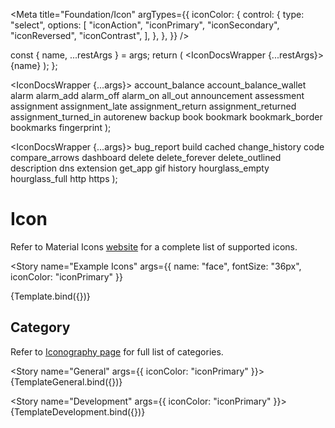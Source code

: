 
<Meta
  title="Foundation/Icon"
  argTypes={{
    iconColor: {
      control: {
        type: "select",
        options: [
          "iconAction",
          "iconPrimary",
          "iconSecondary",
          "iconReversed",
          "iconContrast",
        ],
      },
    },
  }}
/>

  const { name, ...restArgs } = args;
  return (
    <IconDocsWrapper {...restArgs}>
      <Icon>{name}</Icon>
    </IconDocsWrapper>
  );
};

  <IconDocsWrapper {...args}>
    <Icon>account_balance</Icon>
    <Icon>account_balance_wallet</Icon>
    <Icon>alarm</Icon>
    <Icon>alarm_add</Icon>
    <Icon>alarm_off</Icon>
    <Icon>alarm_on</Icon>
    <Icon>all_out</Icon>
    <Icon>announcement</Icon>
    <Icon>assessment</Icon>
    <Icon>assignment</Icon>
    <Icon>assignment_late</Icon>
    <Icon>assignment_return</Icon>
    <Icon>assignment_returned</Icon>
    <Icon>assignment_turned_in</Icon>
    <Icon>autorenew</Icon>
    <Icon>backup</Icon>
    <Icon>book</Icon>
    <Icon>bookmark</Icon>
    <Icon>bookmark_border</Icon>
    <Icon>bookmarks</Icon>
    <Icon>fingerprint</Icon>
  </IconDocsWrapper>
);

  <IconDocsWrapper {...args}>
    <Icon>bug_report</Icon>
    <Icon>build</Icon>
    <Icon>cached</Icon>
    <Icon>change_history</Icon>
    <Icon>code</Icon>
    <Icon>compare_arrows</Icon>
    <Icon>dashboard</Icon>
    <Icon>delete</Icon>
    <Icon>delete_forever</Icon>
    <Icon>delete_outlined</Icon>
    <Icon>description</Icon>
    <Icon>dns</Icon>
    <Icon>extension</Icon>
    <Icon>get_app</Icon>
    <Icon>gif</Icon>
    <Icon>history</Icon>
    <Icon>hourglass_empty</Icon>
    <Icon>hourglass_full</Icon>
    <Icon>http</Icon>
    <Icon>https</Icon>
  </IconDocsWrapper>
);

# Icon

Refer to Material Icons [website](https://material.io/resources/icons/) for a complete list of supported icons.

<Story
  name="Example Icons"
  args={{ name: "face", fontSize: "36px", iconColor: "iconPrimary" }}
>
  {Template.bind({})}
</Story>

## Category

Refer to [Iconography page](https://design.gs.com/d/design-system/foundation/iconography) for full list of categories.

<Story name="General" args={{ iconColor: "iconPrimary" }}>
  {TemplateGeneral.bind({})}
</Story>

<Story name="Development" args={{ iconColor: "iconPrimary" }}>
  {TemplateDevelopment.bind({})}
</Story>
